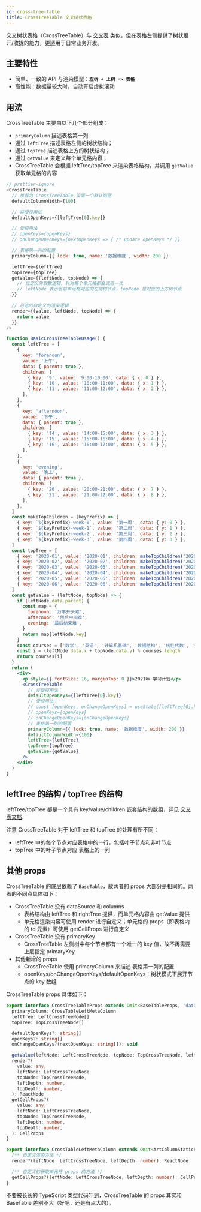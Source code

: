 ```yaml
---
id: cross-tree-table
title: CrossTreeTable 交叉树状表格
---
```


交叉树状表格（CrossTreeTable）与 [交叉表](cross-table) 类似，但在表格左侧提供了树状展开/收拢的能力，更适用于日常业务开发。

## 主要特性

- 简单、一致的 API 与渲染模型：**`左树 + 上树 => 表格`**
- 高性能：数据量较大时，自动开启虚拟滚动

## 用法

CrossTreeTable 主要由以下几个部分组成：

- `primaryColumn` 描述表格第一列
- 通过 `leftTree` 描述表格左侧的树状结构；
- 通过 `topTree` 描述表格上方的树状结构；
- 通过 `getValue` 来定义每个单元格内容；
- CrossTreeTable 会根据 leftTree/topTree 来渲染表格结构，并调用 `getValue` 获取单元格的内容

```js
// prettier-ignore
<CrossTreeTable
  // 推荐为 CrossTreeTable 设置一个默认列宽
  defaultColumnWidth={100}

  // 非受控用法
  defaultOpenKeys={[leftTree[0].key]}

  // 受控用法
  // openKeys={openKeys}
  // onChangeOpenKeys={nextOpenKeys => { /* update openKeys */ }}

  // 表格第一列的配置
  primaryColumn={{ lock: true, name: '数据维度', width: 200 }}

  leftTree={leftTree}
  topTree={topTree}
  getValue={(leftNode, topNode) => {
    // 自定义的取数逻辑，针对每个单元格都会调用一次
    // leftNode 表示当前单元格对应的左侧树节点，topNode 是对应的上方树节点
  }}

  // 可选的自定义的渲染逻辑
  render={(value, leftNode, topNode) => {
    return value
  }}
/>
```

```jsx live
function BasicCrossTreeTableUsage() {
  const leftTree = [
    {
      key: 'forenoon',
      value: '上午',
      data: { parent: true },
      children: [
        { key: '9', value: '9:00-10:00', data: { x: 0 } },
        { key: '10', value: '10:00-11:00', data: { x: 1 } },
        { key: '11', value: '11:00-12:00', data: { x: 2 } },
      ],
    },
    {
      key: 'afternoon',
      value: '下午',
      data: { parent: true },
      children: [
        { key: '14', value: '14:00-15:00', data: { x: 3 } },
        { key: '15', value: '15:00-16:00', data: { x: 4 } },
        { key: '16', value: '16:00-17:00', data: { x: 5 } },
      ],
    },
    {
      key: 'evening',
      value: '晚上',
      data: { parent: true },
      children: [
        { key: '20', value: '20:00-21:00', data: { x: 7 } },
        { key: '21', value: '21:00-22:00', data: { x: 8 } },
      ],
    },
  ]
  const makeTopChildren = (keyPrefix) => [
    { key: `${keyPrefix}-week-0`, value: '第一周', data: { y: 0 } },
    { key: `${keyPrefix}-week-1`, value: '第二周', data: { y: 1 } },
    { key: `${keyPrefix}-week-2`, value: '第三周', data: { y: 2 } },
    { key: `${keyPrefix}-week-3`, value: '第四周', data: { y: 3 } },
  ]
  const topTree = [
    { key: '2020-01', value: '2020-01', children: makeTopChildren('2020-01') },
    { key: '2020-02', value: '2020-02', children: makeTopChildren('2020-02') },
    { key: '2020-03', value: '2020-03', children: makeTopChildren('2020-03') },
    { key: '2020-04', value: '2020-04', children: makeTopChildren('2020-04') },
    { key: '2020-05', value: '2020-05', children: makeTopChildren('2020-05') },
    { key: '2020-06', value: '2020-06', children: makeTopChildren('2020-06') },
  ]
  const getValue = (leftNode, topNode) => {
    if (leftNode.data.parent) {
      const map = {
        forenoon: '万事开头难',
        afternoon: '然后中间难',
        evening: '最后结束难',
      }
      return map[leftNode.key]
    }
    const courses = ['数学', '英语', '计算机基础', '数据结构', '线性代数', '微积分', '概率论']
    const i = (leftNode.data.x + topNode.data.y) % courses.length
    return courses[i]
  }
  return (
    <div>
      <p style={{ fontSize: 16, marginTop: 0 }}>2021年 学习计划</p>
      <CrossTreeTable
        // 非受控用法：
        defaultOpenKeys={[leftTree[0].key]}
        // 受控用法：
        // const [openKeys, onChangeOpenKeys] = useState([leftTree[0].key])
        // openKeys={openKeys}
        // onChangeOpenKeys={onChangeOpenKeys}
        // 表格第一列的配置
        primaryColumn={{ lock: true, name: '数据维度', width: 200 }}
        defaultColumnWidth={100}
        leftTree={leftTree}
        topTree={topTree}
        getValue={getValue}
      />
    </div>
  )
}
```

## leftTree 的结构 / topTree 的结构

leftTree/topTree 都是一个具有 key/value/children 嵌套结构的数组，详见 [交叉表文档](cross-table).

注意 CrossTreeTable 对于 leftTree 和 topTree 的处理有所不同：

- leftTree 中的每个节点对应表格中的一行，包括叶子节点和非叶节点
- topTree 中的叶子节点对应 表格上的一列

## 其他 props

CrossTreeTable 的底层依赖了 `BaseTable`，故两者的 props 大部分是相同的。两者的不同点具体如下：

- CrossTreeTable 没有 dataSource 和 columns
  - 表格结构由 leftTree 和 rightTree 提供，而单元格内容由 getValue 提供
  - 单元格渲染内容可使用 render 进行自定义；单元格的 props（即表格内的 td 元素）可使用 getCellProps 进行自定义
- CrossTreeTable 没有 primaryKey
  - CrossTreeTable 左侧树中每个节点都有一个唯一的 key 值，故不再需要上层指定 primaryKey
- 其他新增的 props
  - CrossTreeTable 使用 primaryColumn 来描述 表格第一列的配置
  - openKeys/onChangeOpenKeys/defaultOpenKeys：树状模式下展开节点的 key 数组

CrossTreeTable props 具体如下：

```typescript
export interface CrossTreeTableProps extends Omit<BaseTableProps, 'dataSource' | 'columns' | 'primaryKey'> {
  primaryColumn: CrossTableLeftMetaColumn
  leftTree: LeftCrossTreeNode[]
  topTree: TopCrossTreeNode[]

  defaultOpenKeys?: string[]
  openKeys?: string[]
  onChangeOpenKeys?(nextOpenKeys: string[]): void

  getValue(leftNode: LeftCrossTreeNode, topNode: TopCrossTreeNode, leftDepth: number, topDepth: number): any
  render?(
    value: any,
    leftNode: LeftCrossTreeNode
    topNode: TopCrossTreeNode,
    leftDepth: number,
    topDepth: number,
  ): ReactNode
  getCellProps?(
    value: any,
    leftNode: LeftCrossTreeNode,
    topNode: TopCrossTreeNode,
    leftDepth: number,
    topDepth: number,
  ): CellProps
}

export interface CrossTableLeftMetaColumn extends Omit<ArtColumnStaticPart, 'hidden'> {
  /** 自定义渲染方法 */
  render?(leftNode: LeftCrossTreeNode, leftDepth: number): ReactNode

  /** 自定义的获取单元格 props 的方法 */
  getCellProps?(leftNode: LeftCrossTreeNode, leftDepth: number): CellProps
}
```

不要被长长的 TypeScript 类型代码吓到，CrossTreeTable 的 props 其实和 BaseTable 差别不大（好吧，还是有点大的）。
